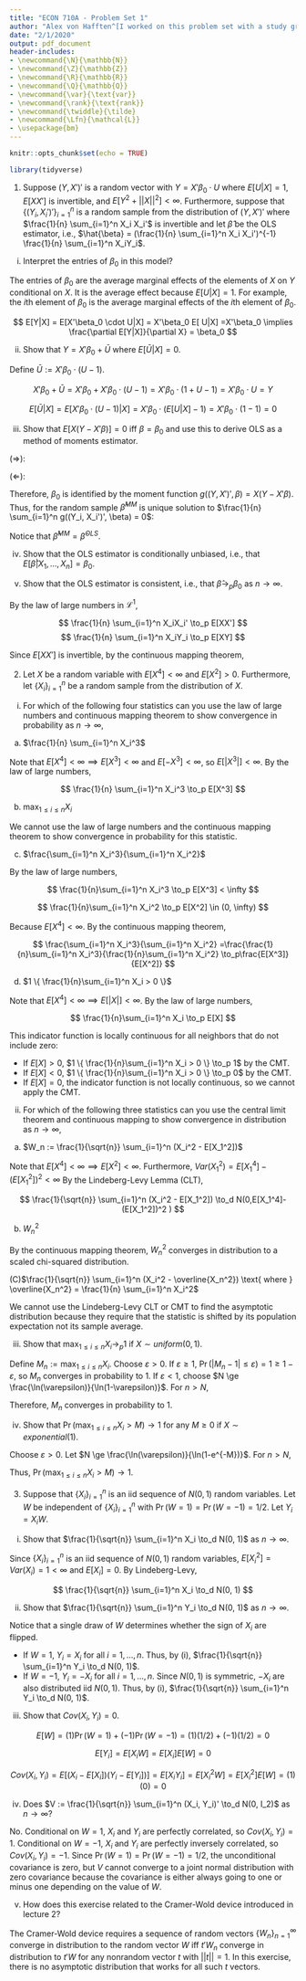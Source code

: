 ```yaml
---
title: "ECON 710A - Problem Set 1"
author: "Alex von Hafften^[I worked on this problem set with a study group of Michael Nattinger, Andrew Smith, and Ryan Mather. I also discussed problems with Emily Case, Sarah Bass, and Danny Edgel.]"
date: "2/1/2020"
output: pdf_document
header-includes:
- \newcommand{\N}{\mathbb{N}}
- \newcommand{\Z}{\mathbb{Z}}
- \newcommand{\R}{\mathbb{R}}
- \newcommand{\Q}{\mathbb{Q}}
- \newcommand{\var}{\text{var}}
- \newcommand{\rank}{\text{rank}}
- \newcommand{\twiddle}{\tilde}
- \newcommand{\Lfn}{\mathcal{L}}
- \usepackage{bm}
---
```


```r
knitr::opts_chunk$set(echo = TRUE)

library(tidyverse)
```

1. Suppose $(Y, X')'$ is a random vector with $Y = X'\beta_0 \cdot U$ where $E[U|X]=1, E[XX']$ is invertible, and $E[Y^2 + ||X||^2] < \infty$. Furthermore, suppose that $\{(Y_i, X_i')'\}_{i=1}^n$ is a random sample from the distribution of $(Y, X')'$ where $\frac{1}{n} \sum_{i=1}^n X_i X_i'$ is invertible and let $\hat{\beta}$ be the OLS estimator, i.e., $\hat{\beta} = (\frac{1}{n} \sum_{i=1}^n X_i X_i')^{-1} \frac{1}{n} \sum_{i=1}^n X_iY_i$.

(i) Interpret the entries of $\beta_0$ in this model?

The entries of $\beta_0$ are the average marginal effects of the elements of $X$ on $Y$ conditional on $X$.  It is the average effect because $E[U|X]=1$.  For example, the $i$th element of $\beta_0$ is the average marginal effects of the $i$th element of $\beta_0$.

$$
E[Y|X] = E[X'\beta_0 \cdot U|X] = X'\beta_0 E[ U|X] =X'\beta_0
\implies
\frac{\partial E[Y|X]}{\partial X} = \beta_0
$$

(ii) Show that $Y=X'\beta_0 + \bar{U}$ where $E[\bar{U}|X]=0$.

Define $\bar{U} := X'\beta_0 \cdot (U-1)$.

$$
X'\beta_0 + \bar{U} = X'\beta_0 + X'\beta_0 \cdot (U-1) = X'\beta_0 \cdot (1+U-1)=X'\beta_0 \cdot U=Y
$$

$$
E[\bar{U}|X]=E[X'\beta_0 \cdot (U-1)|X] = X'\beta_0 \cdot (E[U|X]-1) = X'\beta_0 \cdot (1-1) = 0
$$

(iii) Show that $E[X(Y-X'\beta)]=0$ iff $\beta = \beta_0$ and use this to derive OLS as a method of moments estimator.

($\Rightarrow$): 

\begin{align*}
E[X(Y-X'\beta)] &= 0 \\
\implies E[X(X'\beta_0 + \bar{U}-X'\beta)] &= 0 \\
\implies E[XX'\beta_0] + E[X\cdot \bar{U}]-E[XX'\beta] &= 0 \\
\implies \beta_0E[XX'] + E[E[X\cdot\bar{U}|X]]- \beta E[XX'] &= 0 \\
\implies \beta_0E[XX'] + E[X\cdot E[\bar{U}|X]]- \beta E[XX'] &= 0 \\
\implies \beta_0E[XX'] + E[X\cdot 0]- \beta E[XX'] &= 0 \\
\implies \beta_0E[XX'] - \beta E[XX'] &= 0 \\
\implies \beta_0 &= \beta \\
\end{align*}

\pagebreak

($\Leftarrow$): 

\begin{align*}
\beta &= \beta_0 \\
\implies
E[X(Y-X'\beta)] 
&= E[X(X'\beta_0 + \bar{U}-X'\beta)] \\
&= E[X(X'\beta + \bar{U}-X'\beta)]\\
&= E[X\bar{U}]\\
&= E[E[X \cdot \bar{U}|X]]\\
&= E[X \cdot E[\bar{U}|X]]\\
&= E[X \cdot 0]\\
&= 0
\end{align*}

Therefore, $\beta_0$ is identified by the moment function $g((Y, X')', \beta) = X(Y-X'\beta)$.  Thus, for the random sample $\hat{\beta}^{MM}$ is unique solution to $\frac{1}{n} \sum_{i=1}^n g((Y_i, X_i')', \beta) = 0$:

\begin{align*}
\frac{1}{n} \sum_{i=1}^n g((Y_i, X_i')', \hat{\beta}^{MM}) &= 0 \\
\frac{1}{n} \sum_{i=1}^n X_i(Y_i-X_i'\hat{\beta}^{MM}) &= 0 \\
\frac{1}{n} \sum_{i=1}^n X_iY_i - \frac{1}{n} \sum_{i=1}^n X_iX_i'\hat{\beta}^{MM} &= 0 \\
\frac{1}{n} \sum_{i=1}^n X_iX_i'\hat{\beta}^{MM} &= \frac{1}{n} \sum_{i=1}^n X_iY_i \\
\hat{\beta}^{MM} &= \Bigg(\frac{1}{n} \sum_{i=1}^n X_iX_i'\Bigg)^{-1}\Bigg(\frac{1}{n} \sum_{i=1}^n X_iY_i\Bigg)
\end{align*}

Notice that $\hat{\beta}^{MM} = \hat{\beta}^{OLS}$.

\pagebreak

(iv) Show that the OLS estimator is conditionally unbiased, i.e., that $E[\hat{\beta}|X_1, ..., X_n] = \beta_0$.

\begin{align*}
E[\hat{\beta}|X_1, ..., X_n] 
&= E\Bigg[\Bigg(\frac{1}{n} \sum_{i=1}^n X_iX_i'\Bigg)^{-1}\Bigg(\frac{1}{n} \sum_{i=1}^n X_iY_i\Bigg)\Bigg|X_1, ..., X_n\Bigg] \\
&= \Bigg(\frac{1}{n} \sum_{i=1}^n X_iX_i'\Bigg)^{-1}\Bigg(\frac{1}{n} \sum_{i=1}^n X_iE[Y_i|X_i]\Bigg) \\
&= \Bigg(\frac{1}{n} \sum_{i=1}^n X_iX_i'\Bigg)^{-1}\Bigg(\frac{1}{n} \sum_{i=1}^n X_iE[X_i'\beta_0 + \bar{U}_i|X_i]\Bigg) \\
&= \Bigg(\frac{1}{n} \sum_{i=1}^n X_iX_i'\Bigg)^{-1}\Bigg(\frac{1}{n} \sum_{i=1}^n X_i(X_i'\beta_0 + E[\bar{U}_i|X_i])\Bigg) \\
&= \Bigg(\frac{1}{n} \sum_{i=1}^n X_iX_i'\Bigg)^{-1}\Bigg(\frac{1}{n} \sum_{i=1}^n X_iX_i'\beta_0\Bigg) \\
&= \beta_0\Bigg(\frac{1}{n} \sum_{i=1}^n X_iX_i'\Bigg)^{-1}\Bigg(\frac{1}{n} \sum_{i=1}^n X_iX_i'\Bigg) \\
&= \beta_0
\end{align*}

(v) Show that the OLS estimator is consistent, i.e., that $\hat{\beta} \to_p \beta_0$ as $n \to \infty$.

By the law of large numbers in $\mathcal{L}^1$,

$$
\frac{1}{n} \sum_{i=1}^n X_iX_i' \to_p E[XX']
$$
$$
\frac{1}{n} \sum_{i=1}^n X_iY_i \to_p E[XY]
$$

Since $E[XX']$ is invertible, by the continuous mapping theorem,

\begin{align*}
\hat{\beta} 
&\to_p (E[XX'])^{-1}E[XY]\\
&=(E[XX'])^{-1}E[X(X'\beta_0 + \bar{U})]\\
&=\beta_0(E[XX'])^{-1}E[XX'] + E[X \cdot \bar{U})]\\
&=\beta_0
\end{align*}

\pagebreak

2. Let $X$ be a random variable with $E[X^4] < \infty$ and $E[X^2] > 0$. Furthermore, let $\{X_i\}_{i=1}^n$ be a random sample from the distribution of $X$.

(i) For which of the following four statistics can you use the law of large numbers and continuous mapping theorem to show convergence in probability as $n \to \infty$,

(a) $\frac{1}{n} \sum_{i=1}^n X_i^3$

Note that $E[X^4] < \infty \implies E[X^3] <\infty$ and $E[-X^3] <\infty$, so $E[|X^3|] <\infty$. By the law of large numbers,

$$
\frac{1}{n} \sum_{i=1}^n X_i^3 \to_p E[X^3]
$$

(b) $\max_{1 \le i \le n} X_i$

We cannot use the law of large numbers and the continuous mapping theorem to show convergence in probability for this statistic.

(c) $\frac{\sum_{i=1}^n X_i^3}{\sum_{i=1}^n X_i^2}$

By the law of large numbers,

$$
\frac{1}{n}\sum_{i=1}^n X_i^3 \to_p E[X^3] < \infty
$$

$$
\frac{1}{n}\sum_{i=1}^n X_i^2 \to_p E[X^2] \in (0, \infty)
$$

Because $E[X^4] < \infty$.  By the continuous mapping theorem,

$$
\frac{\sum_{i=1}^n X_i^3}{\sum_{i=1}^n X_i^2} 
=\frac{\frac{1}{n}\sum_{i=1}^n X_i^3}{\frac{1}{n}\sum_{i=1}^n X_i^2} \to_p\frac{E[X^3]}{E[X^2]}
$$

(d) $1 \{ \frac{1}{n}\sum_{i=1}^n X_i > 0 \}$

Note that $E[X^4] < \infty \implies E[|X|]< \infty$. By the law of large numbers,

$$
\frac{1}{n}\sum_{i=1}^n X_i \to_p E[X]
$$

This indicator function is locally continuous for all neighbors that do not include zero:

- If $E[X] > 0$, $1 \{ \frac{1}{n}\sum_{i=1}^n X_i > 0 \} \to_p 1$ by the CMT. 
- If $E[X] < 0$, $1 \{ \frac{1}{n}\sum_{i=1}^n X_i > 0 \} \to_p 0$ by the CMT.
- If $E[X] = 0$, the indicator function is not locally continuous, so we cannot apply the CMT.

\pagebreak

(ii) For which of the following three statistics can you use the central limit theorem and continuous mapping to show convergence in distribution as $n \to \infty$,

(a) $W_n := \frac{1}{\sqrt{n}} \sum_{i=1}^n (X_i^2 - E[X_1^2])$

Note that $E[X^4] < \infty \implies E[X^2] < \infty$. Furthermore, $Var(X_1^2) = E[X_1^4]-(E[X_1^2])^2 < \infty$ By the Lindeberg-Levy Lemma (CLT),

$$
\frac{1}{\sqrt{n}} \sum_{i=1}^n (X_i^2 - E[X_1^2]) \to_d N(0,E[X_1^4]-(E[X_1^2])^2 )
$$

(b) $W_n^2$

By the continuous mapping theorem, $W_n^2$ converges in distribution to a scaled chi-squared distribution.

(C)$\frac{1}{\sqrt{n}} \sum_{i=1}^n (X_i^2 - \overline{X_n^2}) \text{ where } \overline{X_n^2} = \frac{1}{n} \sum_{i=1}^n X_i^2$

We cannot use the Lindeberg-Levy CLT or CMT to find the asymptotic distribution because they require that the statistic is shifted by its population expectation not its sample average.

(iii) Show that $\max_{1 \le i \le n} X_i \to_p 1$ if $X \sim uniform(0, 1)$.

Define $M_n := \max_{1 \le i \le n} X_i$.  Choose $\varepsilon > 0$.  If $\varepsilon \ge 1$, $\Pr(|M_n - 1| \le \varepsilon) = 1\ge 1 - \varepsilon$, so $M_n$ converges in probability to 1. If $\varepsilon < 1$, choose $N \ge \frac{\ln(\varepsilon)}{\ln(1-\varepsilon)}$.  For $n > N$,

\begin{align*}
\Pr(|M_n - 1| \le \varepsilon) 
&= \Pr(1 - M_n \le \varepsilon)\\
&= \Pr(M_n > 1 - \varepsilon)\\
&= 1 - \Pr(M_n < 1 - \varepsilon)\\
&\ge 1 - \prod_{i=1}^n\Pr(X_i < 1 - \varepsilon)\\
&= 1 - (1 - \varepsilon)^n\\
&\ge 1 - \varepsilon
\end{align*}

Therefore, $M_n$ converges in probability to 1.\footnote{Derivations for the last inequality:

\begin{align*}
1-(1-\varepsilon) &\ge 1-\varepsilon \\
\iff \varepsilon &\ge (1-\varepsilon)^n \\
\iff \ln(\varepsilon) &\ge n \ln (1-\varepsilon)\\
\iff  n &\ge \frac{\ln(\varepsilon)}{\ln (1-\varepsilon)}\\
\iff  n &\ge N
\end{align*}
}

\pagebreak

(iv) Show that $\Pr(\max_{1 \le i \le n} X_i > M) \to 1$ for any $M \ge 0$ if $X \sim exponential(1)$.

Choose $\varepsilon > 0$.  Let $N \ge \frac{\ln(\varepsilon)}{\ln(1-e^{-M})}$.  For $n > N$,

\begin{align*}
\Bigg| \Pr\Bigg(\max_{1 \le i \le n} X_i > M\Bigg) - 1 \Bigg| 
&= 1 - \Pr\Bigg(\max_{1 \le i \le n} X_i > M\Bigg) \\
&= \Pr\Bigg(\max_{1 \le i \le n} X_i \le M\Bigg)\\
&= [\Pr(X_i \le M)]^n\\
&= [1-e^{-M}]^n\\
&\le \varepsilon
\end{align*}

Thus, $\Pr(\max_{1 \le i \le n} X_i > M) \to 1$.\footnote{Derivations of the last inequality:

\begin{align*}
(1-e^{-M})^n &\le \varepsilon \\
\iff n \ln(1-e^{-M}) &\le \ln(\varepsilon)\\
\iff n > N &\ge \frac{\ln(\varepsilon)}{\ln(1-e^{-M})}
\end{align*}

}

\pagebreak

3. Suppose that $\{X_i\}_{i=1}^n$ is an iid sequence of $N(0, 1)$ random variables. Let $W$ be independent of $\{X_i\}_{i=1}^n$ with $\Pr(W = 1) = \Pr(W = -1) = 1/2$. Let $Y_i = X_i W$.

(i) Show that $\frac{1}{\sqrt{n}} \sum_{i=1}^n X_i \to_d N(0, 1)$ as $n \to \infty$.

Since $\{X_i\}_{i=1}^n$ is an iid sequence of $N(0, 1)$ random variables, $E[X_i^2] = Var(X_i) = 1 < \infty$ and $E[X_i] = 0$.  By Lindeberg-Levy,

$$
\frac{1}{\sqrt{n}} \sum_{i=1}^n X_i \to_d N(0, 1)
$$

(ii) Show that $\frac{1}{\sqrt{n}} \sum_{i=1}^n Y_i \to_d N(0, 1)$ as $n \to \infty$.

Notice that a single draw of $W$ determines whether the sign of $X_i$ are flipped.  

- If $W=1$, $Y_i = X_i$ for all $i=1, ..., n$.  Thus, by (i), $\frac{1}{\sqrt{n}} \sum_{i=1}^n Y_i \to_d N(0, 1)$.
- If $W=-1$, $Y_i = -X_i$ for all $i=1, ..., n$.  Since $N(0, 1)$ is symmetric, $-X_i$ are also distributed iid $N(0, 1)$.  Thus, by (i), $\frac{1}{\sqrt{n}} \sum_{i=1}^n Y_i \to_d N(0, 1)$.

(iii) Show that $Cov(X_i, Y_i) = 0$.

$$
E[W] = (1)\Pr(W = 1) + (-1)\Pr(W = -1) = (1)(1/2) + (-1)(1/2) = 0
$$

$$
E[Y_i] = E[X_i W] = E[X_i] E[W] = 0
$$

$$
Cov(X_i, Y_i) = E[(X_i - E[X_i])(Y_i - E[Y_i])] = E[X_iY_i] = E[X_i^2 W] = E[X_i^2] E[W] = (1)(0)=0
$$

(iv) Does $V := \frac{1}{\sqrt{n}} \sum_{i=1}^n (X_i, Y_i)' \to_d N(0, I_2)$ as $n \to \infty$?

No. Conditional on $W=1$, $X_i$ and $Y_i$ are perfectly correlated, so $Cov(X_i, Y_i) = 1$.  Conditional on $W=-1$, $X_i$ and $Y_i$ are perfectly inversely correlated, so $Cov(X_i, Y_i) = -1$.  Since $\Pr(W=1)=\Pr(W=-1)=1/2$, the unconditional covariance is zero, but $V$ cannot converge to a joint normal distribution with zero covariance because the covariance is either always going to one or minus one depending on the value of $W$.

(v) How does this exercise related to the Cramer-Wold device introduced in lecture 2?

The Cramer-Wold device requires a sequence of random vectors $\{W_n\}_{n=1}^\infty$ converge in distribution to the random vector $W$ iff $t'W_n$ converge in distribution to $t'W$ for any nonrandom vector $t$ with $||t||=1$.  In this exercise, there is no asymptotic distribution that works for all such $t$ vectors.

